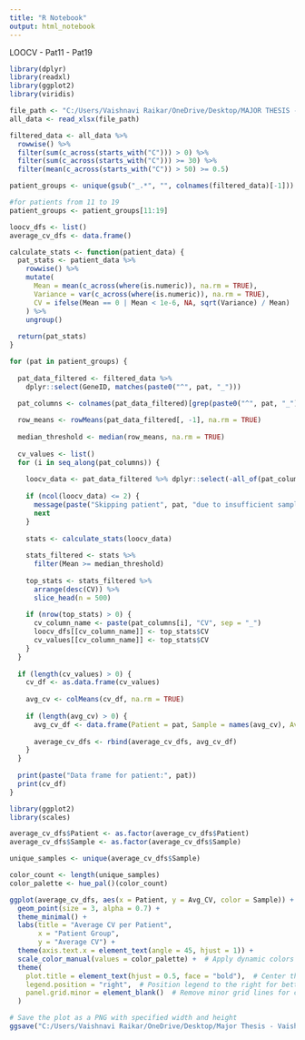 ---
title: "R Notebook"
output: html_notebook
---
LOOCV - Pat11 - Pat19 

```{r}

library(dplyr)
library(readxl)
library(ggplot2)
library(viridis)

file_path <- "C:/Users/Vaishnavi Raikar/OneDrive/Desktop/MAJOR THESIS - VAISHNAVI/EPICC_dataset.xlsx"
all_data <- read_xlsx(file_path)

filtered_data <- all_data %>%
  rowwise() %>%
  filter(sum(c_across(starts_with("C"))) > 0) %>%
  filter(sum(c_across(starts_with("C"))) >= 30) %>%
  filter(mean(c_across(starts_with("C")) > 50) >= 0.5)

patient_groups <- unique(gsub("_.*", "", colnames(filtered_data)[-1]))

#for patients from 11 to 19
patient_groups <- patient_groups[11:19]

loocv_dfs <- list()
average_cv_dfs <- data.frame()

calculate_stats <- function(patient_data) {
  pat_stats <- patient_data %>%
    rowwise() %>%
    mutate(
      Mean = mean(c_across(where(is.numeric)), na.rm = TRUE),
      Variance = var(c_across(where(is.numeric)), na.rm = TRUE),
      CV = ifelse(Mean == 0 | Mean < 1e-6, NA, sqrt(Variance) / Mean)  # Avoid division by zero
    ) %>%
    ungroup()
  
  return(pat_stats)
}

for (pat in patient_groups) {
  
  pat_data_filtered <- filtered_data %>%
    dplyr::select(GeneID, matches(paste0("^", pat, "_")))

  pat_columns <- colnames(pat_data_filtered)[grep(paste0("^", pat, "_"), colnames(pat_data_filtered))]
  
  row_means <- rowMeans(pat_data_filtered[, -1], na.rm = TRUE)
  
  median_threshold <- median(row_means, na.rm = TRUE)
  
  cv_values <- list()
  for (i in seq_along(pat_columns)) {
   
    loocv_data <- pat_data_filtered %>% dplyr::select(-all_of(pat_columns[i]))
    
    if (ncol(loocv_data) <= 2) {
      message(paste("Skipping patient", pat, "due to insufficient samples for LOOCV."))
      next
    }
    
    stats <- calculate_stats(loocv_data)
    
    stats_filtered <- stats %>%
      filter(Mean >= median_threshold)
    
    top_stats <- stats_filtered %>%
      arrange(desc(CV)) %>%
      slice_head(n = 500)
    
    if (nrow(top_stats) > 0) {  
      cv_column_name <- paste(pat_columns[i], "CV", sep = "_")
      loocv_dfs[[cv_column_name]] <- top_stats$CV
      cv_values[[cv_column_name]] <- top_stats$CV
    }
  }
  
  if (length(cv_values) > 0) {
    cv_df <- as.data.frame(cv_values)
    
    avg_cv <- colMeans(cv_df, na.rm = TRUE)
    
    if (length(avg_cv) > 0) {
      avg_cv_df <- data.frame(Patient = pat, Sample = names(avg_cv), Avg_CV = avg_cv)
      
      average_cv_dfs <- rbind(average_cv_dfs, avg_cv_df)
    }
  }
  
  print(paste("Data frame for patient:", pat))
  print(cv_df)
}

library(ggplot2)
library(scales)  

average_cv_dfs$Patient <- as.factor(average_cv_dfs$Patient)
average_cv_dfs$Sample <- as.factor(average_cv_dfs$Sample)

unique_samples <- unique(average_cv_dfs$Sample)

color_count <- length(unique_samples)
color_palette <- hue_pal()(color_count)

ggplot(average_cv_dfs, aes(x = Patient, y = Avg_CV, color = Sample)) +
  geom_point(size = 3, alpha = 0.7) +
  theme_minimal() +
  labs(title = "Average CV per Patient",
       x = "Patient Group",
       y = "Average CV") +
  theme(axis.text.x = element_text(angle = 45, hjust = 1)) +
  scale_color_manual(values = color_palette) +  # Apply dynamic colors
  theme(
    plot.title = element_text(hjust = 0.5, face = "bold"),  # Center the title
    legend.position = "right",  # Position legend to the right for better visibility
    panel.grid.minor = element_blank()  # Remove minor grid lines for cleaner look
  )

# Save the plot as a PNG with specified width and height
ggsave("C:/Users/Vaishnavi Raikar/OneDrive/Desktop/Major Thesis - Vaishnavi/Average_CV_per_Patient_2nd_batch.png", width = 15, height = 8, units = "in", dpi = 300, bg= "white")
```


